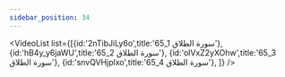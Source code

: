 ```yaml
---
sidebar_position: 34
---
```


<VideoList list={[{id:'2nTibJiLy6o',title:'65_1 سورة الطلاق'},
{id:'hB4y_y6jaWU',title:'65_2 سورة الطلاق'},
{id:'olVxZ2yXOhw',title:'65_3 سورة الطلاق'},
{id:'snvQVHjplxo',title:'65_4 سورة الطلاق'},
]}
/>
